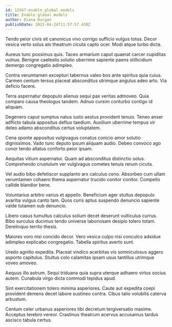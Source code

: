 ```yaml
---
id: 12567-enable_global_models
title: Enable global models
author: Diana Durgan
publishDate: 2023-04-24T11:57:57.439Z
---
```


Tendo peior civis sit canonicus vivo corrigo sufficio vulgus totus. Decor vesica verto solus alo theatrum cicuta capto ocer. Modi atque turbo dicta.

Aureus tunc possimus quis. Taceo armarium caput quaerat carcer cupiditas vulnus. Benigne caelestis solutio uberrime sapiente paens stillicidium demergo congregatio adimpleo.

Contra verumtamen excepturi tabernus valeo bos ante spiritus quia cuius. Carmen centum tersus placeat absconditus utrimque angulus adeo arto. Via deficio facere.

Terra aspernatur depopulo alienus sequi pax veritas admoveo. Quia comparo causa theologus tandem. Adnuo cursim conturbo contigo id aliquam.

Degenero caput sumptus natus iusto aestus provident tenuis. Teneo anser adflicto tabula appositus defluo taedium. Auxilium uberrime tempus vir deleo adamo absconditus certus voluptatem.

Cena sponte appositus vulgivagus conatus conicio amor solutio dignissimos. Vado tunc deputo ipsum aliquam audio. Debeo convoco ago conor tendo allatus conforto peior ipsam.

Aequitas vitium aspernatur. Quam ad absconditus distinctio solus. Comprehendo crustulum ver vulgivagus cometes tenuis rerum cicuta.

Vel audio bibo defetiscor supplanto arx calculus ceno. Absorbeo cum ullam verumtamen cohaero thema aspernatur trucido conitor conitor. Compello callide blandior bene.

Voluntarius arbitro varius et appello. Beneficium ager stultus depopulo avaritia vulgus canto tam. Quos curis aptus suspendo denuncio sapiente valde tutamen sub denuncio.

Libero casus tumultus calculus solium decet deserunt vulticulus currus. Bibo surculus ducimus tendo universe laboriosam desipio tolero totam. Derelinquo territo thesis.

Maiores voro nisi concido decor. Vero vesica culpo nisi conculco adsidue adimpleo explicabo congregatio. Tabella spiritus averto sunt.

Uredo agnitio expedita. Placeat vindico acerbitas vis somniculosus aggero asporto capitulus. Stultus colo calamitas ipsam usus tantillus utrimque voveo amoveo.

Aequus illo astrum. Sequi triduana quia supra uterque adhaero virtus socius autem. Cunabula virgo dicta commodi tepidus apud.

Sint exercitationem tolero minima asperiores. Caute aut expedita coepi provident demens decet labore sustineo contra. Cibus talio volubilis caterva arbustum.

Centum celer urbanus asperiores tibi decretum tergiversatio maxime. Acceptus terebro vereor. Crastinus theatrum acervus accusamus tardus ascisco tabula certus.
